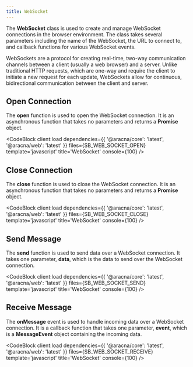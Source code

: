 ```yaml
---
title: WebSocket
---
```



The **WebSocket** class is used to create and manage WebSocket connections in the browser environment. The class takes several parameters including the name of the WebSocket, the URL to connect to, and callback functions for various WebSocket events.

WebSockets are a protocol for creating real-time, two-way communication channels between a client (usually a web browser) and a server. Unlike traditional HTTP requests, which are one-way and require the client to initiate a new request for each update, WebSockets allow for continuous, bidirectional communication between the client and server.

## Open Connection

The **open** function is used to open the WebSocket connection. It is an asynchronous function that takes no parameters and returns a **Promise** object.

<CodeBlock
  client:load
  dependencies={{ '@aracna/core': 'latest', '@aracna/web': 'latest' }}
  files={SB_WEB_SOCKET_OPEN}
  template='javascript'
  title='WebSocket'
  console={100}
/>

## Close Connection

The **close** function is used to close the WebSocket connection. It is an asynchronous function that takes no parameters and returns a **Promise** object.

<CodeBlock
  client:load
  dependencies={{ '@aracna/core': 'latest', '@aracna/web': 'latest' }}
  files={SB_WEB_SOCKET_CLOSE}
  template='javascript'
  title='WebSocket'
  console={100}
/>

## Send Message

The **send** function is used to send data over a WebSocket connection. It takes one parameter, **data**, which is the data to send over the WebSocket connection.

<CodeBlock
  client:load
  dependencies={{ '@aracna/core': 'latest', '@aracna/web': 'latest' }}
  files={SB_WEB_SOCKET_SEND}
  template='javascript'
  title='WebSocket'
  console={100}
/>

## Receive Message

The **onMessage** event is used to handle incoming data over a WebSocket connection. It is a callback function that takes one parameter, **event**, which is a **MessageEvent** object containing the incoming data.

<CodeBlock
  client:load
  dependencies={{ '@aracna/core': 'latest', '@aracna/web': 'latest' }}
  files={SB_WEB_SOCKET_RECEIVE}
  template='javascript'
  title='WebSocket'
  console={100}
/>
